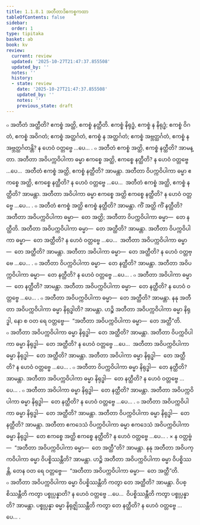 ```yaml
---
title: 1.1.8.1 အတီတာဒိဧကစ္စကထာ
tableOfContents: false
sidebar:
  order: 1
type: tipitaka
basket: ab
book: kv
review:
  current: review
  updated: '2025-10-27T21:47:37.855508'
  updated_by: ''
  notes: ''
  history:
  - state: review
    date: '2025-10-27T21:47:37.855508'
    updated_by: ''
    notes: ''
    previous_state: draft
---
```



<ReviewStatus review={frontmatter.review} showDetails={true} />

<HypothesisAnnotation frontmatter={frontmatter} />

<DynamicBreadcrumb />

<Division number="299" book="kv" e="ch" v="32" p="119">

<Paragraph number="745" book="kv">
๐ အတီတံ အတ္ထီတိ? ဧကစ္စံ အတ္ထိ, ဧကစ္စံ နတ္ထီတိ. ဧကစ္စံ နိရုဒ္ဓံ, ဧကစ္စံ န နိရုဒ္ဓံ; ဧကစ္စံ ဝိဂတံ, ဧကစ္စံ အဝိဂတံ; ဧကစ္စံ အတ္ထင်္ဂတံ, ဧကစ္စံ န အတ္ထင်္ဂတံ; ဧကစ္စံ အဗ္ဘတ္ထင်္ဂတံ, ဧကစ္စံ န အဗ္ဘတ္ထင်္ဂတန္တိ? န ဟေဝံ ဝတ္တဗ္ဗေ …ပေ… .
</Paragraph>

<Paragraph number="746" book="kv">
๐ အတီတံ ဧကစ္စံ အတ္ထိ, ဧကစ္စံ နတ္ထီတိ? အာမန္တာ. အတီတာ အဝိပက္ကဝိပါကာ ဓမ္မာ ဧကစ္စေ အတ္ထိ, ဧကစ္စေ နတ္ထီတိ? န ဟေဝံ ဝတ္တဗ္ဗေ …ပေ…  အတီတံ ဧကစ္စံ အတ္ထိ, ဧကစ္စံ နတ္ထီတိ? အာမန္တာ. အတီတာ ဝိပက္ကဝိပါကာ ဓမ္မာ ဧကစ္စေ အတ္ထိ, ဧကစ္စေ နတ္ထီတိ? န ဟေဝံ ဝတ္တဗ္ဗေ …ပေ…  အတီတံ ဧကစ္စံ အတ္ထိ, ဧကစ္စံ နတ္ထီတိ? အာမန္တာ. အတီတာ အဝိပါကာ ဓမ္မာ ဧကစ္စေ အတ္ထိ ဧကစ္စေ နတ္ထီတိ? န ဟေဝံ ဝတ္တဗ္ဗေ …ပေ… .
</Paragraph>

<Paragraph number="747" book="kv">
๐ အတီတံ ဧကစ္စံ အတ္ထိ ဧကစ္စံ နတ္ထီတိ? အာမန္တာ. ကိံ အတ္ထိ ကိံ နတ္ထီတိ? အတီတာ အဝိပက္ကဝိပါကာ ဓမ္မာ—  တေ အတ္ထိ; အတီတာ ဝိပက္ကဝိပါကာ ဓမ္မာ—  တေ နတ္ထီတိ. အတီတာ အဝိပက္ကဝိပါကာ ဓမ္မာ—  တေ အတ္ထီတိ? အာမန္တာ. အတီတာ ဝိပက္ကဝိပါကာ ဓမ္မာ—  တေ အတ္ထီတိ? န ဟေဝံ ဝတ္တဗ္ဗေ …ပေ…  အတီတာ အဝိပက္ကဝိပါကာ ဓမ္မာ—  တေ အတ္ထီတိ? အာမန္တာ. အတီတာ အဝိပါကာ ဓမ္မာ—  တေ အတ္ထီတိ? န ဟေဝံ ဝတ္တဗ္ဗေ …ပေ… .
</Paragraph>

<Paragraph number="748" book="kv">
๐ အတီတာ ဝိပက္ကဝိပါကာ ဓမ္မာ—  တေ နတ္ထီတိ? အာမန္တာ. အတီတာ အဝိပက္ကဝိပါကာ ဓမ္မာ—  တေ နတ္ထီတိ? န ဟေဝံ ဝတ္တဗ္ဗေ …ပေ… .
</Paragraph>

<Paragraph number="749" book="kv">
๐ အတီတာ အဝိပါကာ ဓမ္မာ—  တေ နတ္ထီတိ? အာမန္တာ. အတီတာ အဝိပက္ကဝိပါကာ ဓမ္မာ—  တေ နတ္ထီတိ? န ဟေဝံ ဝတ္တဗ္ဗေ …ပေ… .
</Paragraph>

<Paragraph number="750" book="kv">
๐ အတီတာ အဝိပက္ကဝိပါကာ ဓမ္မာ—  တေ အတ္ထီတိ? အာမန္တာ. နနု အတီတာ အဝိပက္ကဝိပါကာ ဓမ္မာ နိရုဒ္ဓါတိ? အာမန္တာ. ဟဉ္စိ အတီတာ အဝိပက္ကဝိပါကာ ဓမ္မာ နိရုဒ္ဓါ, နော စ ဝတ ရေ ဝတ္တဗ္ဗေ—  “အတီတာ အဝိပက္ကဝိပါကာ ဓမ္မာ—  တေ အတ္ထီ”တိ.
</Paragraph>

<Paragraph number="751" book="kv">
๐ အတီတာ အဝိပက္ကဝိပါကာ ဓမ္မာ နိရုဒ္ဓါ—  တေ အတ္ထီတိ? အာမန္တာ. အတီတာ ဝိပက္ကဝိပါကာ ဓမ္မာ နိရုဒ္ဓါ—  တေ အတ္ထီတိ? န ဟေဝံ ဝတ္တဗ္ဗေ …ပေ…  အတီတာ အဝိပက္ကဝိပါကာ ဓမ္မာ နိရုဒ္ဓါ—  တေ အတ္ထီတိ? အာမန္တာ. အတီတာ အဝိပါကာ ဓမ္မာ နိရုဒ္ဓါ—  တေ အတ္ထီတိ? န ဟေဝံ ဝတ္တဗ္ဗေ …ပေ… .
</Paragraph>

<Paragraph number="752" book="kv">
๐ အတီတာ ဝိပက္ကဝိပါကာ ဓမ္မာ နိရုဒ္ဓါ—  တေ နတ္ထီတိ? အာမန္တာ. အတီတာ အဝိပက္ကဝိပါကာ ဓမ္မာ နိရုဒ္ဓါ—  တေ နတ္ထီတိ? န ဟေဝံ ဝတ္တဗ္ဗေ …ပေ… .
</Paragraph>

<Paragraph number="753" book="kv">
๐ အတီတာ အဝိပါကာ ဓမ္မာ နိရုဒ္ဓါ—  တေ နတ္ထီတိ? အာမန္တာ. အတီတာ အဝိပက္ကဝိပါကာ ဓမ္မာ နိရုဒ္ဓါ—  တေ နတ္ထီတိ? န ဟေဝံ ဝတ္တဗ္ဗေ …ပေ… .
</Paragraph>

<Paragraph number="754" book="kv">
๐ အတီတာ အဝိပက္ကဝိပါကာ ဓမ္မာ နိရုဒ္ဓါ—  တေ အတ္ထီတိ? အာမန္တာ. အတီတာ ဝိပက္ကဝိပါကာ ဓမ္မာ နိရုဒ္ဓါ—  တေ နတ္ထီတိ? အာမန္တာ. အတီတာ ဧကဒေသံ ဝိပက္ကဝိပါကာ ဓမ္မာ ဧကဒေသံ အဝိပက္ကဝိပါကာ ဓမ္မာ နိရုဒ္ဓါ—  တေ ဧကစ္စေ အတ္ထိ ဧကစ္စေ နတ္ထီတိ? န ဟေဝံ ဝတ္တဗ္ဗေ …ပေ… .
</Paragraph>

<Paragraph number="755" book="kv">
× န ဝတ္တဗ္ဗံ—  “အတီတာ အဝိပက္ကဝိပါကာ ဓမ္မာ—  တေ အတ္ထီ”တိ? အာမန္တာ. နနု အတီတာ အဝိပက္ကဝိပါကာ ဓမ္မာ ဝိပစ္စိဿန္တီတိ? အာမန္တာ. ဟဉ္စိ အတီတာ အဝိပက္ကဝိပါကာ ဓမ္မာ ဝိပစ္စိဿန္တိ, တေန ဝတ ရေ ဝတ္တဗ္ဗေ—  “အတီတာ အဝိပက္ကဝိပါကာ ဓမ္မာ—  တေ အတ္ထီ”တိ.
</Paragraph>

<Paragraph number="756" book="kv">
๐ အတီတာ အဝိပက္ကဝိပါကာ ဓမ္မာ ဝိပစ္စိဿန္တီတိ ကတွာ တေ အတ္ထီတိ? အာမန္တာ. ဝိပစ္စိဿန္တီတိ ကတွာ ပစ္စုပ္ပန္နာတိ? န ဟေဝံ ဝတ္တဗ္ဗေ …ပေ…  ဝိပစ္စိဿန္တီတိ ကတွာ ပစ္စုပ္ပန္နာတိ? အာမန္တာ. ပစ္စုပ္ပန္နာ ဓမ္မာ နိရုဇ္ဈိဿန္တီတိ ကတွာ တေ နတ္ထီတိ? န ဟေဝံ ဝတ္တဗ္ဗေ …ပေ… .
</Paragraph>
</Division>